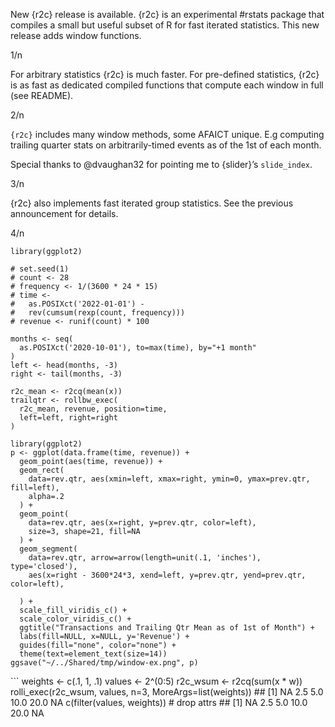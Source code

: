 
New {r2c} release is available. {r2c} is an experimental #rstats package that compiles a small but useful subset of R for fast iterated statistics.  This new release adds window functions.

<anim>
<link-to-package>

1/n

For arbitrary statistics {r2c} is much faster.  For pre-defined statistics, {r2c} is as fast as dedicated compiled functions that compute each window in full (see README).

<benchmarkplots>

2/n

`{r2c}` includes many window methods, some AFAICT unique.  E.g computing trailing quarter stats on arbitrarily-timed events as of the 1st of each month.

Special thanks to @dvaughan32 for pointing me to {slider}'s `slide_index`.

<plot-illustrating-sales>

3/n

{r2c} also implements fast iterated group statistics. See the previous announcement for details.

4/n

```
library(ggplot2)

# set.seed(1)
# count <- 28
# frequency <- 1/(3600 * 24 * 15)
# time <-
#   as.POSIXct('2022-01-01') -
#   rev(cumsum(rexp(count, frequency)))
# revenue <- runif(count) * 100

months <- seq(
  as.POSIXct('2020-10-01'), to=max(time), by="+1 month"
)
left <- head(months, -3)
right <- tail(months, -3)

r2c_mean <- r2cq(mean(x))
trailqtr <- rollbw_exec(
  r2c_mean, revenue, position=time,
  left=left, right=right
)

library(ggplot2)
p <- ggplot(data.frame(time, revenue)) +
  geom_point(aes(time, revenue)) +
  geom_rect(
    data=rev.qtr, aes(xmin=left, xmax=right, ymin=0, ymax=prev.qtr, fill=left),
    alpha=.2
  ) +
  geom_point(
    data=rev.qtr, aes(x=right, y=prev.qtr, color=left),
    size=3, shape=21, fill=NA
  ) +
  geom_segment(
    data=rev.qtr, arrow=arrow(length=unit(.1, 'inches'), type='closed'),
    aes(x=right - 3600*24*3, xend=left, y=prev.qtr, yend=prev.qtr, color=left),

  ) +
  scale_fill_viridis_c() +
  scale_color_viridis_c() +
  ggtitle("Transactions and Trailing Qtr Mean as of 1st of Month") +
  labs(fill=NULL, x=NULL, y='Revenue') +
  guides(fill="none", color="none") +
  theme(text=element_text(size=14))
ggsave("~/../Shared/tmp/window-ex.png", p)
```

```
weights <- c(.1, 1, .1)
values <- 2^(0:5)
r2c_wsum <- r2cq(sum(x * w))
rolli_exec(r2c_wsum, values, n=3, MoreArgs=list(weights))
## [1]   NA  2.5  5.0 10.0 20.0   NA
c(filter(values, weights))                 # drop attrs
## [1]   NA  2.5  5.0 10.0 20.0   NA


